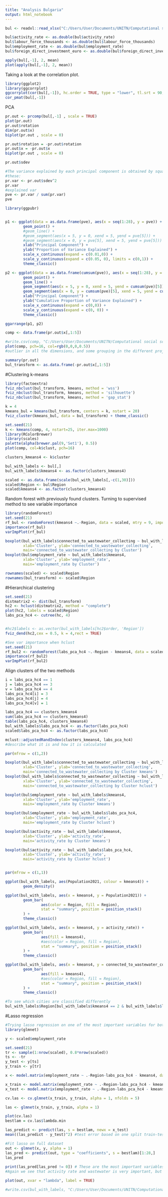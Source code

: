 ```yaml
---
title: "Analysis Bulgaria"
output: html_notebook
---
```


```r
bul <- readxl::read_xlsx("C:/Users/User/Documents/UNITN/Computational social science/bulgaria/final_CITIES.xlsx")

bul$activity_rate <- as.double(bul$activity_rate)
bul$labour_force_thousands <- as.double(bul$labour_force_thousands)
bul$employment_rate <- as.double(bul$employment_rate)
bul$foreign_direct_investment_euro <- as.double(bul$foreign_direct_investment_euro)

apply(bul[,-1], 2, mean)
plot(apply(bul[,-1], 2, mean))
```

Taking a look at the correlation plot.

```r
library(ggplot2)
library(ggcorrplot)
ggcorrplot(cor(bul[,-1]), hc.order = TRUE, type = "lower", tl.srt = 90, tl.cex = 8)
cor_pmat(bul[,-1])

```

PCA

```r
pr.out <- prcomp(bul[,-1] , scale = TRUE)
plot(pr.out)
pr.out$rotation
dim(pr.out$x)
biplot(pr.out , scale = 0)

pr.out$rotation = -pr.out$rotation
pr.out$x = -pr.out$x
biplot(pr.out , scale = 0)

pr.out$sdev

#The variance explained by each principal component is obtained by squaring
#these:
pr.var <- pr.out$sdev^2
pr.var
#explained var
pve <- pr.var / sum(pr.var)
pve
```

```r
library(ggpubr)


p1 <- ggplot(data = as.data.frame(pve), aes(x = seq(1:28), y = pve)) + 
        geom_point() +
        #geom_line() +
        #geom_segment(aes(x = 5, y = 0, xend = 5, yend = pve[5])) +
        #geom_segment(aes(x = 0, y = pve[5], xend = 5, yend = pve[5])) +
        xlab("Principal Component") +
        ylab("Proportion of Variance Explained") +
        scale_x_continuous(expand = c(0.01,0)) +
        scale_y_continuous(expand = c(0.05, 0), limits = c(0,1)) +
        theme_classic() 

p2 <- ggplot(data = as.data.frame(cumsum(pve)), aes(x = seq(1:28), y = cumsum(pve))) + 
        geom_point() +
        geom_line() +
        geom_segment(aes(x = 5, y = 0, xend = 5, yend = cumsum(pve)[5])) +
        geom_segment(aes(x = 0, y = cumsum(pve)[5], xend = 5, yend = cumsum(pve)[5])) +
        xlab("Principal Component") +
        ylab("Cumulative Proportion of Variance Explained") +
        scale_x_continuous(expand = c(0,0)) +
        scale_y_continuous(expand = c(0, 0)) +
        theme_classic()

ggarrange(p1, p2)
```


```r
comp <- data.frame(pr.out$x[,1:5])

#write.csv(comp, "C:/Users/User/Documents/UNITN/Computational social science/bulgariafirst5PCs.csv")
plot(comp, pch=16, col=rgb(0,0,0,0.5))
#outlier in all the dimensions, and some grouping in the different projections.

summary(pr.out)
bul_transform <- as.data.frame(-pr.out$x[,1:5])
```

#Clustering k-means

```r
library(factoextra)
fviz_nbclust(bul_transform, kmeans, method = 'wss')
fviz_nbclust(bul_transform, kmeans, method = 'silhouette')
fviz_nbclust(bul_transform, kmeans, method = 'gap_stat')


```

```r
k = 4
kmeans_bul = kmeans(bul_transform, centers = k, nstart = 20)
fviz_cluster(kmeans_bul, data = bul_transform) + theme_classic()
```

```r
set.seed(21)
k <- kmeans(comp, 4, nstart=25, iter.max=1000)
library(RColorBrewer)
library(scales)
palette(alpha(brewer.pal(9,'Set1'), 0.5))
plot(comp, col=k$clust, pch=16)

clusters_kmeans4 <- k$cluster
```

```r
bul_with_labels <- bul[,]
bul_with_labels$kmeans4 <- as.factor(clusters_kmeans4)

scaled <- as.data.frame(scale(bul_with_labels[,-c(1,30)]))
scaled$Region <- bul$Region
scaled$kmeans4 <- as.factor(clusters_kmeans4)
```

Random forest with previously found clusters. Turning to supervised method to see variable importance

```r
library(randomForest)
set.seed(21)
rf_bul <- randomForest(kmeans4 ~.-Region, data = scaled, mtry = 9, importance = TRUE) 
importance(rf_bul)
varImpPlot(rf_bul)
```

```r
boxplot(bul_with_labels$connected_to_wastewater_collecting ~ bul_with_labels$kmeans4,
        xlab='Cluster', ylab='connected_to_wastewater_collecting',
        main='connected_to_wastewater_collecting by Cluster')
boxplot(bul$employment_rate ~ bul_with_labels$kmeans4,
        xlab='Cluster', ylab='employment_rate',
        main='employment_rate by Cluster')
```

```r
rownames(scaled) <- scaled$Region
rownames(bul_transform) <- scaled$Region
```

#Hierarchical clustering

```r
set.seed(21)
distmatrix2 <- dist(bul_transform)
hc2 <- hclust(distmatrix2, method = "complete")
plot(hc2, labels = scaled$Region)
labs_pca_hc4 <- cutree(hc, 4)


#hc2$labels <- as.vector(bul_with_labels[hc2$order, 'Region'])
fviz_dend(hc2,cex = 0.5, k = 4,rect = TRUE)
```

```r
#See var importance when hclust
set.seed(21)
rf_bul2 <- randomForest(labs_pca_hc4 ~.-Region - kmeans4, data = scaled, mtry = 9, importance = TRUE)
importance(rf_bul2)
varImpPlot(rf_bul2)
```

Align clusters of the two methods

```r
i = labs_pca_hc4 == 1
j = labs_pca_hc4 == 3
v = labs_pca_hc4 == 4
labs_pca_hc4[i] = 3
labs_pca_hc4[j] = 4
labs_pca_hc4[v] = 1
```

```r
labs_pca_hc4 == clusters_kmeans4
sum(labs_pca_hc4 == clusters_kmeans4)
table(labs_pca_hc4, clusters_kmeans4)
bul_with_labels$labs_pca_hc4 <- as.factor(labs_pca_hc4)
scaled$labs_pca_hc4 <- as.factor(labs_pca_hc4)
```

```r
mclust::adjustedRandIndex(clusters_kmeans4, labs_pca_hc4)
#describe what it is and how it is calculated
```

```r
par(mfrow = c(1,2))

boxplot(bul_with_labels$connected_to_wastewater_collecting ~ bul_with_labels$kmeans4,
        xlab='Cluster', ylab='connected_to_wastewater_collecting',
        main='connected_to_wastewater_collecting by Cluster kmeans')
boxplot(bul_with_labels$connected_to_wastewater_collecting ~ bul_with_labels$labs_pca_hc4,
        xlab='Cluster', ylab='connected_to_wastewater_collecting',
        main='connected_to_wastewater_collecting by Cluster hclust')

boxplot(bul$employment_rate ~ bul_with_labels$kmeans4,
        xlab='Cluster', ylab='employment_rate',
        main='employment_rate by Cluster kmeans')

boxplot(bul$employment_rate ~ bul_with_labels$labs_pca_hc4,
        xlab='Cluster', ylab='employment_rate',
        main='employment_rate by Cluster hclust')

boxplot(bul$activity_rate ~ bul_with_labels$kmeans4,
        xlab='Cluster', ylab='activity_rate',
        main='activity_rate by Cluster kmeans')

boxplot(bul$activity_rate ~ bul_with_labels$labs_pca_hc4,
        xlab='Cluster', ylab='activity_rate',
        main='activity_rate by Cluster hclust')


par(mfrow = c(1,1))
```

```r
ggplot(bul_with_labels, aes(Population2021, colour = kmeans4)) +
        geom_density()

ggplot(bul_with_labels, aes(x = kmeans4, y = Population2021)) +
        geom_bar(
                aes(color = Region, fill = Region),
                stat = "summary", position = position_stack()
        ) +
        theme_classic()

ggplot(bul_with_labels, aes(x = kmeans4, y = activity_rate)) +
        geom_bar(
                aes(fill = kmeans4),
                #aes(color = Region, fill = Region),
                stat = "summary", position = position_stack()
        ) +
        theme_classic()

ggplot(bul_with_labels, aes(x = kmeans4, y = connected_to_wastewater_collecting)) +
        geom_bar(
                aes(fill = kmeans4),
                #aes(color = Region, fill = Region),
                stat = "summary", position = position_stack()
        ) +
        theme_classic()

```

```r
#To see which cities are classified differently
bul_with_labels$Region[bul_with_labels$kmeans4 == 2 & bul_with_labels$labs_pca_hc4 == 3]

```


#Lasso regression

```r
#Trying lasso regression on one of the most important variables for both kmeans and hclust: employment rate!
library(glmnet)

y <- scaled$employment_rate

set.seed(21)
tr <- sample(1:nrow(scaled), 0.8*nrow(scaled))
ts <- -tr
y_test <- y[ts]
y_train <- y[tr]

x <- model.matrix(employment_rate ~ .-Region-labs_pca_hc4 - kmeans4, data = scaled)[,-c(16,29,30,31)]

x_train <- model.matrix(employment_rate ~ .-Region-labs_pca_hc4 - kmeans4, data = scaled[tr,])[,-c(16,29,30,31)]
x_test <- model.matrix(employment_rate ~ .-Region-labs_pca_hc4 - kmeans4, data = scaled[ts,])[,-c(16,29,30,31)]
```

```r

cv.las <- cv.glmnet(x_train, y_train, alpha = 1, nfolds = 5)

las <- glmnet(x_train, y_train, alpha = 1)

plot(cv.las)
bestlam = cv.las$lambda.min

las_predict <- predict(las, s = bestlam, newx = x_test)
mean((las_predict - y_test)^2) #test error based on one split train-test
```

```r
#Fit lasso on full dataset
out <- glmnet(x, y, alpha = 1)
las_pred <- predict(out, type = "coefficients", s = bestlam)[1:28,]
las_pred
 
print(las_pred[las_pred != 0]) # These are the most important variables
#Again we see that activity rate and wastewater is very important, but also ecological assets

plot(out, xvar = "lambda", label = TRUE)
```


```r
#write.csv(bul_with_labels, "C:/Users/User/Documents/UNITN/Computational social science/bulgaria/bul_with_labels.csv")
```








